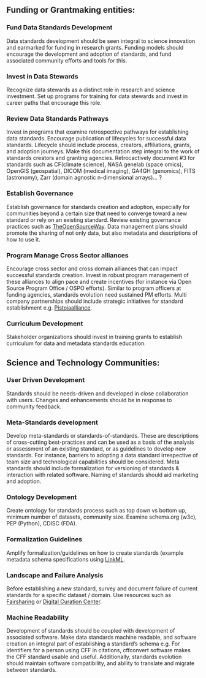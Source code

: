 

## Funding or Grantmaking entities: 

### Fund Data Standards Development
Data standards development should be seen integral to science innovation and earmarked for funding in research grants. Funding models should encourage the development and adoption of standards, and fund associated community efforts and tools for this. 

### Invest in Data Stewards 
Recognize data stewards as a distinct role in research and science investment. Set up programs for training for data stewards and invest in career paths that encourage this role. 

### Review Data Standards Pathways

Invest in programs that examine retrospective pathways for establishing data standards. Encourage publication of lifecycles for successful data standards. Lifecycle should include process, creators, affiliations, grants, and adoption journeys. Make this documentation step integral to the work of standards creators and granting agencies. Retrocactively document #3 for standards such as CF(climate science), NASA genelab (space omics), OpenGIS (geospatial), DICOM (medical imaging), GA4GH (genomics), FITS (astronomy), Zarr (domain agnostic n-dimensional arrays)... ? 

### Establish Governance 

Establish governance for standards creation and adoption, especially for communities beyond a certain size that need to converge toward a new standard or rely on an existing standard. Review existing governance practices such as [TheOpenSourceWay](https://www.theopensourceway.org/the_open_source_way-guidebook-2.0.html#_project_and_community_governance). Data management plans should promote the sharing of not only data, but also metadata and descriptions of how to use it.  


### Program Manage Cross Sector alliances

Encourage cross sector and cross domain alliances that can impact successful standards creation. Invest in robust program management of these alliances to align pace and create incentives (for instance via Open Source Program Office / OSPO efforts). Similar to program officers at funding agencies, standards evolution need sustained PM efforts. Multi company partnerships should include strategic initiatives for standard establishment e.g. [Pistoiaalliance](https://www.pistoiaalliance.org/news/press-release-pistoia-alliance-launches-idmp-1-0/). 



### Curriculum Development

Stakeholder organizations should invest in training grants to establish curriculum for data and metadata standards education. </ol>


## Science and Technology Communities:

### User Driven Development 

Standards should be needs-driven and developed in close collaboration with users. Changes and enhancements should be in response to community feedback. 

### Meta-Standards development

Develop meta-standards or standards-of-standards. These are descriptions of cross-cutting best-practices and can be used as a basis of the analysis or assessment of an existing standard, or as guidelines to develop new standards. For instance, barriers to adopting a data standard irrespective of team size and technological capabilities should be considered. Meta standards should include formalization for versioning of standards & interaction with related software. Naming of standards should aid marketing and adoption. 

### Ontology Development

Create ontology for standards process such as top down vs bottom up, minimum number of datasets, community size. Examine schema.org (w3c), PEP (Python), CDISC (FDA). 


### Formalization Guidelines

Amplify formalization/guidelines on how to create standards (example metadata schema specifications using [LinkML](https://linkml.io). 

### Landscape and Failure Analysis

Before establishing a new standard, survey and document failure of current standards for a specific dataset / domain. Use resources such as [Fairsharing](https://fairsharing.org/) or [Digital Curation Center](https://www.dcc.ac.uk/guidance/standards).

### Machine Readability

Development of standards should be coupled with development of associated software. Make data standards machine readable, and software creation an integral part of establishing a standard's schema e.g. For identifiers for a person using CFF in citations, cffconvert software makes the CFF standard usable and useful. 
Additionally, standards evolution should maintain software compatibility, and ability to translate and migrate between standards. 




